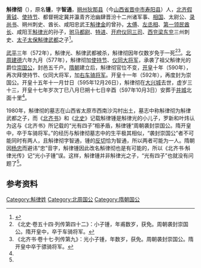 '''斛律彻'''（{{bd|563年||595年|12月26日|}}），原名'''锺'''，字'''智通'''，[[朔州_(古代)|朔州]][[狄那县|狄那县]]（今[[山西省|山西省]][[晋中市|晋中市]][[寿阳县|寿阳县]]）人，[[北齐|北齐]][[假黄钺|假黄钺]]、[[使持节|使持节]]、都督朔定冀并瀛青齐沧幽肆晋汾十二州诸军事、[[相国|相国]]、太尉公、[[录尚书|录尚书]]、朔州刺史、酋长、咸阳忠武王[[斛律金|斛律金]]的曾孙，[[太傅|太傅]]、[[左丞相|左丞相]]、[[第一领民酋长|第一领民酋长]]、咸阳王[[斛律光|斛律光]]的孙子，[[驸马都尉|驸马都尉]]、[[特进|特进]]、[[开府仪同三司|开府仪同三司]]、[[西兖州|西兖]][[梁州|梁]][[东兖州|东兖]]三州刺史、[[太子太保|太子太保]][[斛律武都|斛律武都]]之子<ref name=autogenerated1>{{Cite book | author = 罗新，叶炜著 | title = 《新出魏晋南北朝墓志疏证》 | location = 北京市 | publisher = 中华书局  | date =2004| pages =465-468 |ISBN =7-101-04320-8| accessdate = 2013-09-04 | url = | language= zh-cn| quote = }}</ref>。

[[武平_(北齐)|武平]]三年（572年），斛律光、斛律武都被杀，斛律彻因年仅数岁免于一死<ref>《北史·卷五十四·列传第四十二》：小子锺，年甫数岁，获免。周朝袭封崇国公。隋开皇中，卒于车骑将军。</ref><ref>《北齐书·卷十七·列传第九》：光小子锺，年数岁，获免。周朝袭封崇国公。隋开皇中卒于骠骑将军。</ref>。[[北周|北周]][[建德_(北周)|建德]]六年九月（577年），斛律彻加[[使持节|使持节]]、[[仪同大将军|仪同大将军]]，承袭了祖父斛律光的爵位[[崇国公|崇国公]]，封邑五千户。[[隋朝|隋朝]]建立后，斛律彻官位不变，[[开皇|开皇]]十年（590年），再次拜使持节、仪同大将军，加[[右车骑将军|右车骑将军]]。开皇十一年（592年），再度封为崇国公。开皇十五年十一月廿日（595年12月26日），斛律彻在[[大兴城|大兴城]]去世，虚岁三十三，开皇十七年岁次丁巳八月巳朔十七日辛酉（597年10月3日）安葬于[[并城|并城]]北面十里<ref name=autogenerated1/>。

1980年，斛律彻的墓志在山西省太原市西南沙沟村出土，墓志中称斛律彻为斛律武都之子，而《[[北齐书|北齐书]]》和《[[北史|北史]]》记载斛律锺是斛律光的小儿子，罗新和叶炜认为这与《北齐书》所记载的“光有四子”相矛盾，斛律锺“周朝袭封崇国公。隋开皇中，卒于车骑将军。”的经历与斛律彻墓志中的生平极其相似，“袭封崇国公”者不可能同时有两人，且斛律彻字智通，锺的[[反切|反切]]恰为智通，所以两者可能为一人。隋朝因[[杨忠_(北朝)|杨忠]]而避讳“忠”音字，斛律锺因此改名斛律彻也是有可能的，所以《北齐书·斛律光传》记“光小子锺”误。这样，斛律锺并非斛律光之子，“光有四子”也就没有问题了<ref name=autogenerated1/>。

==参考资料==
{{reflist}}

[[Category:斛律姓|Category:斛律姓]]
[[Category:北周国公|Category:北周国公]]
[[Category:隋朝国公|Category:隋朝国公]]